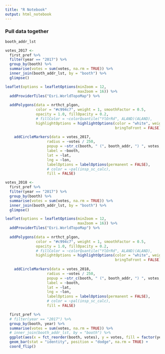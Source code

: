 ```yaml
---
title: "R Notebook"
output: html_notebook
---
```


### Pull data together

```r
booth_addr_lst
```

```r

votes_2017 <- 
  first_pref %>% 
  filter(year == "2017") %>% 
  group_by(booth) %>% 
  summarise(votes = sum(votes, na.rm = TRUE)) %>% 
  inner_join(booth_addr_lst, by = "booth") %>% 
  glimpse()
```




```r
leaflet(options = leafletOptions(minZoom = 12,
                                 maxZoom = 16)) %>%
  addProviderTiles("Esri.WorldTopoMap") %>%
  
  addPolygons(data = nrthct_plgon,
              color = "#c994c7", weight = 1, smoothFactor = 0.5,
              opacity = 1.0, fillOpacity = 0.2,
              # fillColor = ~colorQuantile("YlOrRd", ALAND)(ALAND),
              highlightOptions = highlightOptions(color = "white", weight = 2,
                                                  bringToFront = FALSE)) %>% 
  
    addCircleMarkers(data = votes_2017,
                   radius = ~votes / 250,
                   popup = ~str_c(booth, " (", booth_addr, ") ", votes, " votes"),
                   label = ~booth,
                   lat = ~lat,
                   lng = ~lon,
                   labelOptions = labelOptions(permanent = FALSE),
                   # color = ~pal(insp_sc_calc),
                   fill = FALSE)
```

```r
votes_2018 <- 
  first_pref %>% 
  filter(year == "2017") %>% 
  group_by(booth) %>% 
  summarise(votes = sum(votes, na.rm = TRUE)) %>% 
  inner_join(booth_addr_lst, by = "booth") %>% 
  glimpse()
```

```r
leaflet(options = leafletOptions(minZoom = 12,
                                 maxZoom = 16)) %>%
  addProviderTiles("Esri.WorldTopoMap") %>%
  
  addPolygons(data = nrthct_plgon,
              color = "#c994c7", weight = 1, smoothFactor = 0.5,
              opacity = 1.0, fillOpacity = 0.2,
              # fillColor = ~colorQuantile("YlOrRd", ALAND)(ALAND),
              highlightOptions = highlightOptions(color = "white", weight = 2,
                                                  bringToFront = FALSE)) %>% 
  
    addCircleMarkers(data = votes_2018,
                   radius = ~votes / 250,
                   popup = ~str_c(booth, " (", booth_addr, ") ", votes, " votes"),
                   label = ~booth,
                   lat = ~lat,
                   lng = ~lon,
                   labelOptions = labelOptions(permanent = FALSE),
                   # color = ~pal(insp_sc_calc),
                   fill = FALSE)
```

```r
  first_pref %>% 
  # filter(year == "2017") %>% 
  group_by(booth, year) %>% 
  summarise(votes = sum(votes, na.rm = TRUE)) %>% 
  # inner_join(booth_addr_lst, by = "booth") %>% 
  ggplot(aes(x = fct_reorder(booth, votes), y = votes, fill = factor(year, levels = c("2018", "2017")))) +
  geom_bar(stat = "identity", position = "dodge", na.rm = TRUE) +
  coord_flip()
```

